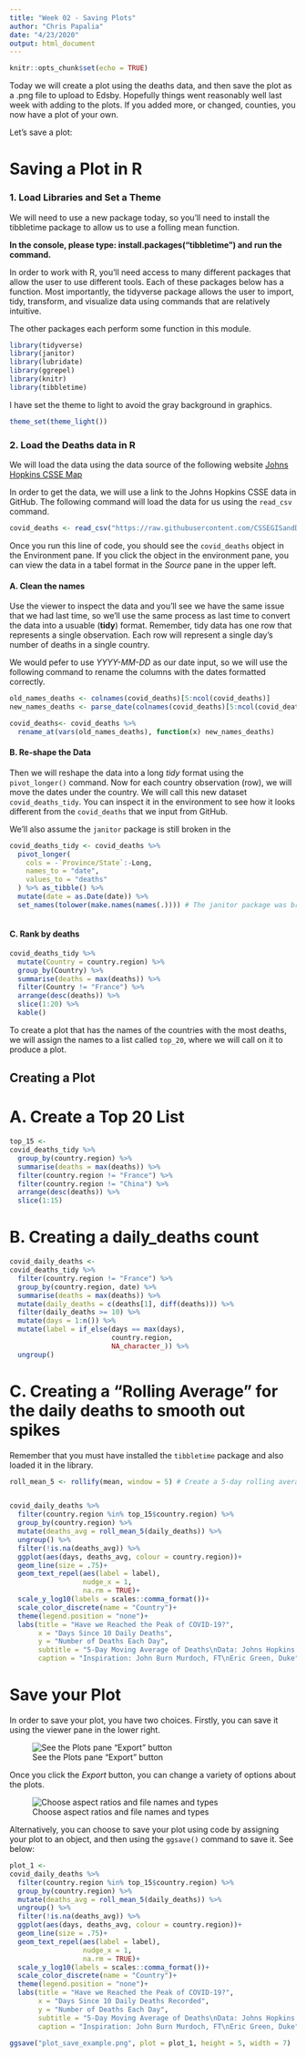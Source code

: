 ```yaml
---
title: "Week 02 - Saving Plots"
author: "Chris Papalia"
date: "4/23/2020"
output: html_document
---
```


```r
knitr::opts_chunk$set(echo = TRUE)
```

Today we will create a plot using the deaths data, and then save the plot as a .png file to upload to Edsby. Hopefully things went reasonably well last week with adding to the plots. If you added more, or changed, counties, you now have a plot of your own.

Let's save a plot:

# Saving a Plot in R

### 1. Load Libraries and Set a Theme

We will need to use a new package today, so you'll need to install the tibbletime package to allow us to use a folling mean function.

**In the console, please type: install.packages("tibbletime") and run the command.**

In order to work with R, you'll need access to many different packages that allow the user to use different tools. Each of these packages below has a function. Most importantly, the tidyverse package allows the user to import, tidy, transform, and visualize data using commands that are relatively intuitive. 

The other packages each perform some function in this module. 

```r
library(tidyverse)
library(janitor)
library(lubridate)
library(ggrepel)
library(knitr)
library(tibbletime)
```

I have set the theme to light to avoid the gray background in graphics.

```r
theme_set(theme_light())
```



### 2. Load the Deaths data in R

We will load the data using the data source of the following website [Johns Hopkins CSSE Map](https://coronavirus.jhu.edu/map.html)

In order to get the data, we will use a link to the Johns Hopkins CSSE data in GitHub. The following command will load the data for us using the `read_csv` command.

```r
covid_deaths <- read_csv("https://raw.githubusercontent.com/CSSEGISandData/COVID-19/master/csse_covid_19_data/csse_covid_19_time_series/time_series_covid19_deaths_global.csv")

```

Once you run this line of code, you should see the `covid_deaths` object in the Environment pane. If you click the object in the environment pane, you can view the data in a tabel format in the *Source* pane in the upper left.

#### A. Clean the names

Use the viewer to inspect the data and you'll see we have the same issue that we had last time, so we'll use the same process as last time to convert the data into a usuable (**tidy**) format. Remember, tidy data has one row that represents a single observation. Each row will represent a single day's number of deaths in a single country. 

We would pefer to use *YYYY-MM-DD* as our date input, so we will use the following command to rename the columns with the dates formatted correctly.

```r
old_names_deaths <- colnames(covid_deaths)[5:ncol(covid_deaths)]
new_names_deaths <- parse_date(colnames(covid_deaths)[5:ncol(covid_deaths)], "%m/%d/%y")

covid_deaths<- covid_deaths %>% 
  rename_at(vars(old_names_deaths), function(x) new_names_deaths)
```

#### B. Re-shape the Data

Then we will reshape the data into a long *tidy* format using the `pivot_longer()` command. Now for each country observation (row), we will move the dates under the country. We will call this new dataset `covid_deaths_tidy`. You can inspect it in the environment to see how it looks different from the `covid_deaths` that we input from GitHub. 

We'll also assume the `janitor` package is still broken in the 

```r
covid_deaths_tidy <- covid_deaths %>% 
  pivot_longer(
    cols = -`Province/State`:-Long,  
    names_to = "date", 
    values_to = "deaths"
  ) %>% as_tibble() %>% 
  mutate(date = as.Date(date)) %>% 
  set_names(tolower(make.names(names(.)))) # The janitor package was broken in the cloud, here is the fix
 
```

#### C. Rank by deaths

```r
covid_deaths_tidy %>%
  mutate(Country = country.region) %>% 
  group_by(Country) %>% 
  summarise(deaths = max(deaths)) %>%
  filter(Country != "France") %>% 
  arrange(desc(deaths)) %>% 
  slice(1:20) %>% 
  kable()
```

To create a plot that has the names of the countries with the most deaths, we will assign the names to a list called `top_20`, where we will call on it to produce a plot.

## Creating a Plot

# A. Create a Top 20 List

```r
top_15 <- 
covid_deaths_tidy %>%
  group_by(country.region) %>% 
  summarise(deaths = max(deaths)) %>%
  filter(country.region != "France") %>% 
  filter(country.region != "China") %>% 
  arrange(desc(deaths)) %>% 
  slice(1:15) 
```



# B. Creating a daily_deaths count

```r
covid_daily_deaths <- 
covid_deaths_tidy %>%
  filter(country.region != "France") %>% 
  group_by(country.region, date) %>%
  summarise(deaths = max(deaths)) %>% 
  mutate(daily_deaths = c(deaths[1], diff(deaths))) %>%
  filter(daily_deaths >= 10) %>% 
  mutate(days = 1:n()) %>% 
  mutate(label = if_else(days == max(days), 
                         country.region, 
                         NA_character_)) %>%
  ungroup() 
```


# C. Creating a "Rolling Average" for the daily deaths to smooth out spikes

Remember that you must have installed the `tibbletime` package and also loaded it in the library.

```r
roll_mean_5 <- rollify(mean, window = 5) # Create a 5-day rolling average


covid_daily_deaths %>% 
  filter(country.region %in% top_15$country.region) %>%
  group_by(country.region) %>% 
  mutate(deaths_avg = roll_mean_5(daily_deaths)) %>% 
  ungroup() %>% 
  filter(!is.na(deaths_avg)) %>% 
  ggplot(aes(days, deaths_avg, colour = country.region))+
  geom_line(size = .75)+
  geom_text_repel(aes(label = label), 
                  nudge_x = 1, 
                  na.rm = TRUE)+
  scale_y_log10(labels = scales::comma_format())+
  scale_color_discrete(name = "Country")+
  theme(legend.position = "none")+
  labs(title = "Have we Reached the Peak of COVID-19?", 
       x = "Days Since 10 Daily Deaths",
       y = "Number of Deaths Each Day",
       subtitle = "5-Day Moving Average of Deaths\nData: Johns Hopkins CSSE",
       caption = "Inspiration: John Burn Murdoch, FT\nEric Green, Duke")
```



# Save your Plot

In order to save your plot, you have two choices. Firstly, you can save it using the viewer pane in the lower right. 

![See the Plots pane "Export" button](plot_pane.png)

Once you click the *Export* button, you can change a variety of options about the plots. 

![Choose aspect ratios and file names and types](saving_plot_using_plot_pane.png)

Alternatively, you can choose to save your plot using code by assigning your plot to an object, and then using the `ggsave()` command to save it. See below:


```r
plot_1 <-
covid_daily_deaths %>% 
  filter(country.region %in% top_15$country.region) %>%
  group_by(country.region) %>% 
  mutate(deaths_avg = roll_mean_5(daily_deaths)) %>% 
  ungroup() %>% 
  filter(!is.na(deaths_avg)) %>% 
  ggplot(aes(days, deaths_avg, colour = country.region))+
  geom_line(size = .75)+
  geom_text_repel(aes(label = label), 
                  nudge_x = 1, 
                  na.rm = TRUE)+
  scale_y_log10(labels = scales::comma_format())+
  scale_color_discrete(name = "Country")+
  theme(legend.position = "none")+
  labs(title = "Have we Reached the Peak of COVID-19?", 
       x = "Days Since 10 Daily Deaths Recorded",
       y = "Number of Deaths Each Day",
       subtitle = "5-Day Moving Average of Deaths\nData: Johns Hopkins CSSE",
       caption = "Inspiration: John Burn Murdoch, FT\nEric Green, Duke")

ggsave("plot_save_example.png", plot = plot_1, height = 5, width = 7)

```


